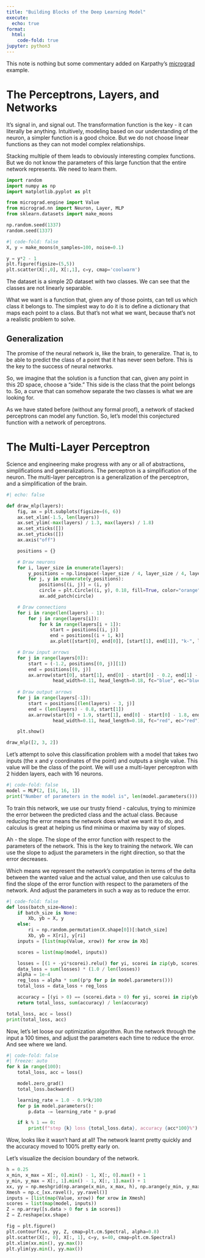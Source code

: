 ```yaml
---
title: "Building Blocks of the Deep Learning Model"
execute:
  echo: true
format:
  html:
    code-fold: true
jupyter: python3
---
```


This note is nothing but some commentary added on Karpathy's [micrograd](https://github.com/karpathy/micrograd) example.

# The Perceptrons, Layers, and Networks

It's signal in, and signal out. The transformation function is the key - it can literally be anything. Intuitively, modeling based on our understanding of the neuron, a simpler function is a good choice. But we do not choose linear functions as they can not model complex relationships.

Stacking multiple of them leads to obviously interesting complex functions. But we do not know the parameters of this large function that the entire network represents. We need to learn them.

```python
import random
import numpy as np
import matplotlib.pyplot as plt

from micrograd.engine import Value
from micrograd.nn import Neuron, Layer, MLP
from sklearn.datasets import make_moons

np.random.seed(1337)
random.seed(1337)
```

```python
#| code-fold: false
X, y = make_moons(n_samples=100, noise=0.1)

y = y*2 - 1
plt.figure(figsize=(5,5))
plt.scatter(X[:,0], X[:,1], c=y, cmap='coolwarm')
```

The dataset is a simple 2D dataset with two classes. We can see that the classes are not linearly separable.

What we want is a function that, given any of those points, can tell us which class it belongs to. The simplest way to do it is to define a dictionary that maps each point to a class. But that's not what we want, because that's not a realistic problem to solve.

## Generalization
The promise of the neural network is, like the brain, to generalize. That is, to be able to predict the class of a point that it has never seen before. This is the key to the success of neural networks.

So, we imagine that the solution is a function that can, given any point in this 2D space, choose a "side." This side is the class that the point belongs to. So, a curve that can somehow separate the two classes is what we are looking for.

As we have stated before (without any formal proof), a network of stacked perceptrons can model any function. So, let's model this conjectured function with a network of perceptrons.

# The Multi-Layer Perceptron
Science and engineering make progress with any or all of abstractions, simplifications  and generalizations. The perceptron is a simplification of the neuron. The multi-layer perceptron is a generalization of the perceptron, and a simplification of the brain.

```python
#| echo: false

def draw_mlp(layers):
    fig, ax = plt.subplots(figsize=(6, 6))
    ax.set_xlim(-1.5, len(layers))
    ax.set_ylim(-max(layers) / 1.3, max(layers) / 1.8)
    ax.set_xticks([])
    ax.set_yticks([])
    ax.axis("off")

    positions = {}

    # Draw neurons
    for i, layer_size in enumerate(layers):
        y_positions = np.linspace(-layer_size / 4, layer_size / 4, layer_size)
        for j, y in enumerate(y_positions):
            positions[(i, j)] = (i, y)
            circle = plt.Circle((i, y), 0.18, fill=True, color="orange")
            ax.add_patch(circle)

    # Draw connections
    for i in range(len(layers) - 1):
        for j in range(layers[i]):
            for k in range(layers[i + 1]):
                start = positions[(i, j)]
                end = positions[(i + 1, k)]
                ax.plot([start[0], end[0]], [start[1], end[1]], "k-", lw=0.8)

    # Draw input arrows
    for j in range(layers[0]):
        start = (-1.2, positions[(0, j)][1])
        end = positions[(0, j)]
        ax.arrow(start[0], start[1], end[0] - start[0] - 0.2, end[1] - start[1], 
                 head_width=0.11, head_length=0.18, fc="blue", ec="blue")
    
    # Draw output arrows
    for j in range(layers[-1]):
        start = positions[(len(layers) - 3, j)]
        end = (len(layers) - 0.8, start[1])
        ax.arrow(start[0] + 1.9, start[1], end[0] - start[0] - 1.8, end[1] - start[1], 
                 head_width=0.11, head_length=0.18, fc="red", ec="red")

    plt.show()

draw_mlp([2, 3, 2])

```

Let's attempt to solve this classification problem with a model that takes two inputs (the x and y coordinates of the point) and outputs a single value. This value will be the class of the point. We will use a multi-layer perceptron with 2 hidden layers, each with 16 neurons.

```python
#| code-fold: false
model = MLP(2, [16, 16, 1])
print("Number of parameters in the model is", len(model.parameters()))
```

To train this network, we use our trusty friend - calculus, trying to minimize the error between the predicted class and the actual class. Because reducing the error means the network does what we want it to do, and calculus is great at helping us find minima or maxima by way of slopes.

Ah - the slope. The slope of the error function with respect to the parameters of the network. This is the key to training the network. We can use the slope to adjust the parameters in the right direction, so that the error decreases.

Which means we represent the network's computation in terms of the delta between the wanted value and the actual value, and then use calculus to find the slope of the error function with respect to the parameters of the network. And adjust the parameters in such a way as to reduce the error.

```python
#| code-fold: false
def loss(batch_size=None):
    if batch_size is None:
        Xb, yb = X, y
    else:
        ri = np.random.permutation(X.shape[0])[:batch_size]
        Xb, yb = X[ri], y[ri]
    inputs = [list(map(Value, xrow)) for xrow in Xb]

    scores = list(map(model, inputs))

    losses = [(1 + -yi*scorei).relu() for yi, scorei in zip(yb, scores)]
    data_loss = sum(losses) * (1.0 / len(losses))
    alpha = 1e-4
    reg_loss = alpha * sum((p*p for p in model.parameters()))
    total_loss = data_loss + reg_loss

    accuracy = [(yi > 0) == (scorei.data > 0) for yi, scorei in zip(yb, scores)]
    return total_loss, sum(accuracy) / len(accuracy)

total_loss, acc = loss()
print(total_loss, acc)
```

Now, let's let loose our optimization algorithm. Run the network through the input a 100 times, and adjust the parameters each time to reduce the error. And see where we land.

```python
#| code-fold: false
#| freeze: auto
for k in range(100):
    total_loss, acc = loss()

    model.zero_grad()
    total_loss.backward()

    learning_rate = 1.0 - 0.9*k/100
    for p in model.parameters():
        p.data -= learning_rate * p.grad

    if k % 1 == 0:
        print(f"step {k} loss {total_loss.data}, accuracy {acc*100}%")
```

Wow, looks like it wasn't hard at all! The network learnt pretty quickly and the accuracy moved to 100% pretty early on.

Let's visualize the decision boundary of the network.
```python
h = 0.25
x_min, x_max = X[:, 0].min() - 1, X[:, 0].max() + 1
y_min, y_max = X[:, 1].min() - 1, X[:, 1].max() + 1
xx, yy = np.meshgrid(np.arange(x_min, x_max, h), np.arange(y_min, y_max, h))
Xmesh = np.c_[xx.ravel(), yy.ravel()]
inputs = [list(map(Value, xrow)) for xrow in Xmesh]
scores = list(map(model, inputs))
Z = np.array([s.data > 0 for s in scores])
Z = Z.reshape(xx.shape)

fig = plt.figure()
plt.contourf(xx, yy, Z, cmap=plt.cm.Spectral, alpha=0.8)
plt.scatter(X[:, 0], X[:, 1], c=y, s=40, cmap=plt.cm.Spectral)
plt.xlim(xx.min(), yy.max())
plt.ylim(yy.min(), yy.max())
```


